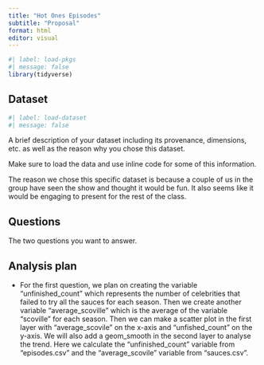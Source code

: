 ```yaml
---
title: "Hot Ones Episodes"
subtitle: "Proposal"
format: html
editor: visual
---
```


```r
#| label: load-pkgs
#| message: false
library(tidyverse)
```

## Dataset

```r
#| label: load-dataset
#| message: false
```

A brief description of your dataset including its provenance, dimensions, etc. as well as the reason why you chose this dataset.

Make sure to load the data and use inline code for some of this information.

The reason we chose this specific dataset is because a couple of us in the group have seen the show and thought it would be fun. It also seems like it would be engaging to present for the rest of the class.

## Questions

The two questions you want to answer.

## Analysis plan

- For the first question, we plan on creating the variable "unfinished_count" which represents the number of celebrities that failed to try all the sauces for each season. Then we create another variable "average_scoville" which is the average of the variable "scoville" for each season. Then we can make a scatter plot in the first layer with "average_scovile" on the x-axis and "unfished_count" on the y-axis. We will also add a geom_smooth in the second layer to analyse the trend.
Here we calculate the "unfinished_count" variable from "episodes.csv" and the "average_scovile" variable from "sauces.csv". 

